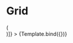 

<Meta
  title="Mapping App/Dashboard/Accordion"
  component={MapAccordion}
  decorators={[withChakra]}
/>


# Grid

<Canvas>
  <Story
    name="Grid"
    args={gridArgs}
    decorators={[(Story) => (<div style={{ width: '100%', height: "335px" }}><Story /></div>)]}
  >
    {Template.bind({})}
  </Story>
</Canvas>


<ArgsTable story="Grid" />